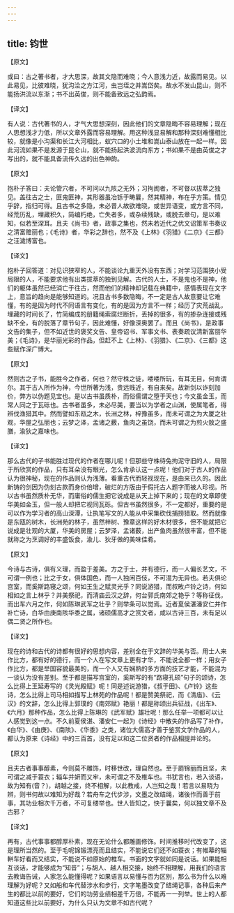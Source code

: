 ```yaml
---
---
---
```

title: 钧世
---



【原文】

或曰：古之著书者，才大思深，故其文隐而难晓；今人意浅力近，故露而易见。以此易见，比彼难晓，犹沟浍之方江河，虫岂垤之并嵩岱矣。故水不发山昆山，则不能扬洪流以东渐；书不出英俊，则不能备致远之弘韵焉。

【译文】

有人说：古代著书的人，才气大思想深刻，因此他们的文章隐晦不容易理解；现在人思想浅才力低，所以文章外露而容易理解。用这种浅显易解和那种深刻难懂相比较，就像是小沟渠和长江大河相比，蚁穴口的小土堆和嵩山泰山放在一起一样。因此河流如果不是发源于昆仑山，就不能扬起洪波流向东方；书如果不是由英俊之才写出的，就不能具备流传久远的出色神韵。

【原文】

抱朴子答曰：夫论管穴者，不可问以九陔之无外；习拘阂者，不可督以拔萃之独见。盖往古之士，匪鬼匪神，其形器虽冶铄于畴曩，然其精神，布在乎方策。情见乎辞，指归可得。且古书之多隐，未必昔人故欲难晓，或世异语变，或方言不同，经荒历乱，埋藏积久，简编朽绝，亡失者多，或杂续残缺，或脱去章句，是以难知，似若至深耳。且夫《尚书》者，政事之集也，然未若近代之优文诏策军书奏议之清富赡丽也；《毛诗》者，华彩之辞也，然不及《上林》《羽猎》《二京》《三都》之汪濊博富也。

【译文】

抱朴子回答道：对见识狭窄的人，不能谈论九重天外没有东西；对学习范围狭小受局限的人，不能要求他有出类拔萃的独到见解。古代的人士，不是鬼也不是神，他们的躯体虽然已经消亡于往古，然而他们的精神却记载在典籍中，感情表现在文字上，意旨的趋向是能够知道的。况且古书多数隐晦，不一定是古人故意要让它难懂，有的是因为时代不同语言有变化，有的是因为方言不一样；经历了灾荒战乱，埋藏的时间长了，竹简编成的册籍绳索腐烂断折，丢掉的很多，有的掺杂连接或残缺不全，有的脱落了章节句子，因此难懂，好像深奥罢了。而且《尚书》，是政事文告的集子，但不如近世的褒奖文告、皇帝诏书、军事文书、表奏疏议清新富丽华美；《毛诗》，是华丽光彩的作品，但赶不上《上林》、《羽猎》、《二京》、《三都》这些赋作深广博大。

【原文】

然则古之子书，能胜今之作者，何也？然守株之徒，喽喽所玩，有耳无目，何肯谓尔。其于古人所作为神，今世所著为浅，贵远贱近，有自来矣。故新剑以诈刻加价，弊方以伪题见宝也。是以古书虽质朴，而俗儒谓之堕于天也；今文虽金玉，而常人同之于瓦砾也。古书者虽多，未必尽美，要当以为学者之山渊，使属笔者，得辨伐渔猎其中。然而譬如东瓯之木，长洲之林，梓豫虽多，而未可谓之为大厦之壮观，华屋之弘丽也；云梦之泽，孟诸之薮，鱼肉之虽饶，而未可谓之为煎火敖之盛膳，渝狄之嘉味也。

【译文】

那么古代的子书能胜过现代的作者在哪儿呢！但那些守株待兔拘泥守旧的人，局限于所欣赏的作品，只有耳朵没有眼光，怎么肯承认这一点呢！他们对于古人的作品认为很神秘，现在的作品则认为浅薄。看重古代而轻视现在，是由来已久的。因此新铸的剑因为伪刻古款而身价倍增，破烂的方版由于假托古人题字而被人珍视。所以古书虽然质朴无华，而庸俗的儒生把它说成是从天上掉下来的；现在的文章即使华美如金玉，但一般人却把它视同瓦砾。但古书虽然很多，不一定都好，重要的是可以作为学习者的高山深潭，让执笔写文的人能从中采集砍伐捕捞猎取。然而就像是东瓯的树木，长洲苑的林子，虽然梓树、豫章这样的好木材很多，但不能就把它说成是壮观的大厦，华美的房屋；云梦泽，孟诸薮，出产鱼肉虽然很丰富，但不能就称之为烹调好的丰盛饭食，渝儿、狄牙做的美味佳肴。

【原文】

今诗与古诗，俱有义理，而盈于差美。方之于士，并有德行，而一人偏长艺文，不可谓一例也；比之于女，俱体国色，而一人独闲百伎，不可混为无异也。若夫俱论宫室，而奚斯路寝之颂，何如王生之赋灵光乎？同说游猎，而叔畋卢铃之诗，何如相如之言上林乎？并美祭祀，而清庙云汉之辞，何台郭氏南郊之艳乎？等称征伐，而出车六月之作，何如陈琳武军之壮乎？则举条可以觉焉。近者夏侯湛潘安仁并作补亡诗，白华由庚南陔华黍之属，诸硕儒高才之赏文者，咸以古诗三百，未有足以偶二贤之所作也。

【译文】

现在的诗和古代的诗都有很好的思想内容，差别全在于文辞的华美与否。用士人来作比方，都有好的德行，而一个人在写文章上更有才华，不能说全都一样；用女子作比方，都是举国容貌最美的，而一个人又有娴熟的多方面的技艺才能，不能混为一谈认为没有差别。至于都是描写宫室的，奚斯写的有“路寝孔硕”句子的颂诗，怎么比得上王延寿写的《灵光殿赋》呢！同是述说游猎，《叔于田》、《卢铃》这些诗，怎么比得上司马相如描写上林苑的作品呢！都是赞美祭祀，而《清庙》、《云汉》的文辞，怎么比得上郭璞的《南郊赋》艳丽！都是称颂出兵征战，《出车》、《六月》那种作品，怎么比得上陈琳的《武军赋》雄壮呢！那么任举一项都可以让人感觉到这一点。不久前夏侯湛、潘安仁一起为《诗经》中散失的作品写了补作，《白华》、《由庚》、《南陔》、《华黍》之类，诸位大儒高才善于鉴赏文学作品的人，都认为原来《诗经》中的三百首，没有足以和这二位贤者的作品相提并论的。

【原文】

且夫古者事事醇素，今则莫不雕饰，时移世改，理自然也。至于罽锦丽而且坚，未可谓之减于蓑衣；辎车并妍而又牢，未可谓之不及椎车也。书犹言也，若入谈语，故为知有(音？)，胡越之接，终不相解，以此教戒，人岂知之哉！若言以易晓为辨，则书何故以难知为好哉？若舟车之代步涉，文墨之改结绳，诸後作而善于前事，其功业相次千万者，不可复缕举也。世人皆知之，快于曩矣，何以独文章不及古邪？

【译文】

再有，古代事事都醇厚朴素，现在无论什么都雕画修饰。时间推移时代改变了，这是理所当然的。至于毛呢锦锻漂亮而且结实，不能说它们还不如蓑衣；有帷幕的辎軿车好看而又结实，不能说不如原始的椎车。书面的文字就如同是说话。如果能相互谈话，才能够成为“知音”；与胡人、越人相交接，始终不相理解，用我们的语言去教诲告诫，人家怎么能懂得呢？如果语言以易懂与否为区别，那么书为什么以难理解为好呢？又如船和车代替涉水和步行，文字笔墨改变了结绳记事，各种后来产生的都比以前的要好，它们的功劳业绩相差千万倍，不能再一一列举。世上的人都知道这些比以前要好，为什么只认为文章不如古代呢？